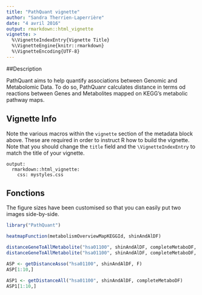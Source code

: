 ```yaml
---
title: "PathQuant vignette"
author: "Sandra Therrien-Laperrière"
date: "4 avril 2016"
output: rmarkdown::html_vignette
vignette: >
  %\VignetteIndexEntry{Vignette Title}
  %\VignetteEngine{knitr::rmarkdown}
  %\VignetteEncoding{UTF-8}
---
```


##Description  

PathQuant aims to help quantify associations between Genomic and 
Metabolomic Data. To do so, PathQuanr calculates distance in terms od reactions 
between Genes and Metabolites mapped on KEGG's metabolic pathway maps.



## Vignette Info

Note the various macros within the `vignette` section of the metadata block above. These are required in order to instruct R how to build the vignette. Note that you should change the `title` field and the `\VignetteIndexEntry` to match the title of your vignette.



    output: 
      rmarkdown::html_vignette:
        css: mystyles.css

## Fonctions

The figure sizes have been customised so that you can easily put two images side-by-side. 

```r
library("PathQuant")

heatmapFunction(metabolismOverviewMapKEGGId, shinAndAlDF)

```


```r

distanceGeneToAllMetabolite("hsa01100", shinAndAlDF, completeMetaboDF, "hsa:1373")
distanceGeneToAllMetabolite("hsa01100", shinAndAlDF, completeMetaboDF, "hsa:27165")

```
```r

ASP <- getDistanceAsso("hsa01100", shinAndAlDF, F)
ASP[1:10,]

ASP1 <- getDistanceAll("hsa01100", shinAndAlDF, completeMetaboDF)
ASP1[1:10,]
```











